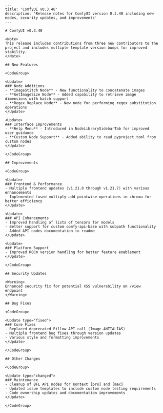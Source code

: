 ```mdx
---
title: 'ComfyUI v0.3.40'
description: 'Release notes for ComfyUI version 0.3.40 including new nodes, security updates, and improvements'
---

# ComfyUI v0.3.40

<Note>
This release includes contributions from three new contributors to the project and includes multiple template version bumps for improved stability.
</Note>

## New Features

<CodeGroup>

<Update>
### Node Additions
- **ImageStitch Node** - New functionality to concatenate images
- **GetImageSize Node** - Added capability to retrieve image dimensions with batch support 
- **Regex Replace Node** - New node for performing regex substitution operations
</Update>

<Update>
### Interface Improvements
- **Help Menu** - Introduced in NodeLibrarySidebarTab for improved user guidance
- **Custom Node Support** - Added ability to read pyproject.toml from custom nodes
</Update>

</CodeGroup>

## Improvements

<CodeGroup>

<Update>
### Frontend & Performance
- Multiple frontend updates (v1.21.0 through v1.21.7) with various enhancements
- Implemented fused multiply-add pointwise operations in chroma for better efficiency
</Update>

<Update>
### API Enhancements
- Improved handling of lists of tensors for models
- Better support for custom comfy-api-base with subpath functionality 
- Added API nodes documentation to readme
</Update>

<Update>
### Platform Support
- Improved ROCm version handling for better feature enablement
</Update>

</CodeGroup>

## Security Updates

<Warning>
Enhanced security fix for potential XSS vulnerability on /view endpoint
</Warning>

## Bug Fixes

<CodeGroup>

<Update type="fixed">
### Core Fixes
- Replaced deprecated Pillow API call (Image.ANTIALIAS)
- Multiple frontend bug fixes through version updates
- Various style and formatting improvements
</Update>

</CodeGroup>

## Other Changes

<CodeGroup>

<Update type="changed">
### Maintenance
- Cleanup of BFL API nodes for Kontext [pro] and [max]
- Updated issue templates to include custom node testing requirements
- Code ownership updates and documentation improvements
</Update>

</CodeGroup>
```